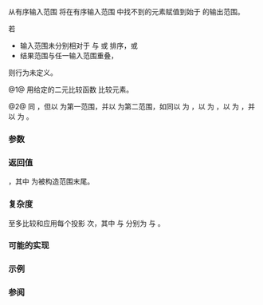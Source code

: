 {{cpp/ranges/title|set_difference|set_difference_result}}
{{cpp/algorithm/ranges/navbar}}
{{dcl begin}}
{{dcl header|algorithm}}
{{dcl h|调用签名}}
{{dcl|num=1|since=c++20|1=
template&lt; std::input_iterator I1, std::sentinel_for&lt;I1&gt; S1,
          std::input_iterator I2, std::sentinel_for&lt;I2&gt; S2,
          std::weakly_incrementable O, class Comp = ranges::less,
          class Proj1 = std::identity, class Proj2 = std::identity &gt;
requires std::mergeable&lt;I1, I2, O, Comp, Proj1, Proj2&gt;
constexpr set_difference_result&lt;I1, O&gt;
    set_difference( I1 first1, S1 last1, I2 first2, S2 last2,
                    O result, Comp comp = {},
                    Proj1 proj1 = {}, Proj2 proj2 = {} );
}}
{{dcl|num=2|since=c++20|1=
template&lt; ranges::input_range R1, ranges::input_range R2,
          std::weakly_incrementable O, class Comp = ranges::less,
          class Proj1 = std::identity, class Proj2 = std::identity &gt;
requires std::mergeable&lt;ranges::iterator_t&lt;R1&gt;, ranges::iterator_t&lt;R2&gt;,
                        O, Comp, Proj1, Proj2&gt;
constexpr set_difference_result&lt;ranges::borrowed_iterator_t&lt;R1&gt;, O&gt;
    set_difference( R1&amp;&amp; r1, R2&amp;&amp; r2, O result, Comp comp = {},
                    Proj1 proj1 = {}, Proj2 proj2 = {} );
}}
{{dcl h|辅助类型}}
{{dcl|num=3|since=c++20|1=
template&lt; class I, class O &gt;
using set_difference_result = ranges::in_out_result&lt;I, O&gt;;
}}
{{dcl end}}

从有序输入范围 {{range|first1|last1}} 将在有序输入范围 {{range|first2|last2}} 中找不到的元素赋值到始于 {{c|result}} 的输出范围。

若
* 输入范围未分别相对于 {{c|comp}} 与 {{c|proj1}} 或 {{c|proj2}} 排序，或
* 结果范围与任一输入范围重叠，
则行为未定义。

@1@ 用给定的二元比较函数 {{c|comp}} 比较元素。

@2@ 同 {{v|1}}，但以 {{c|r1}} 为第一范围，并以 {{c|r2}} 为第二范围，如同以 {{c|ranges::begin(r1)}} 为 {{c|first1}}，以 {{c|ranges::end(r1)}} 为 {{c|last1}}，以 {{c|ranges::begin(r2)}} 为 {{c|first2}}，并以 {{c|ranges::end(r2)}} 为 {{c|last2}}。

{{cpp/ranges/niebloid}}

===参数===
{{par begin}}
{{par range|first1|last1|3=|range=第一个输入的有序|sentinel=yes}}
{{par range|first2|last2|3=|range=第二个输入的有序|sentinel=yes}}
{{par | r1 | 第一个输入的有序范围}}
{{par | r2 | 第二个输入的有序范围}}
{{par | result | 输出范围的起始}}
{{par | comp | 应用到投影后元素的比较器}}
{{par | proj1 | 应用到第一个范围元素的投影}}
{{par | proj2 | 应用到第二个范围元素的投影}}
{{par end}}

===返回值===
{{c|{last1, result_last} }}，其中 {{c|result_last}} 为被构造范围末尾。

===复杂度===
至多比较和应用每个投影 {{mathjax-or|\(\scriptsize 2\cdot(N_1+N_2)-1\)|2&amp;middot;(N{{su|b=1}}+N{{su|b=2}})-1}} 次，其中 {{mathjax-or|\(\scriptsize N_1\)|N{{su|b=1}}}} 与 {{mathjax-or|\(\scriptsize N_2\)|N{{su|b=2}}}} 分别为 {{c|ranges::distance(first1, last1)}} 与 {{c|ranges::distance(first2, last2)}}。

===可能的实现===
{{eq fun|1=
struct set_difference_fn
{
    template&lt;std::input_iterator I1, std::sentinel_for&lt;I1&gt; S1,
             std::input_iterator I2, std::sentinel_for&lt;I2&gt; S2,
             std::weakly_incrementable O, class Comp = ranges::less,
             class Proj1 = std::identity, class Proj2 = std::identity&gt;
    requires std::mergeable&lt;I1, I2, O, Comp, Proj1, Proj2&gt;
    constexpr ranges::set_difference_result&lt;I1, O&gt;
        operator()(I1 first1, S1 last1, I2 first2, S2 last2,
                   O result, Comp comp = {},
                   Proj1 proj1 = {}, Proj2 proj2 = {}) const
    {
        while (!(first1 == last1 or first2 == last2))
        {
            if (std::invoke(comp, std::invoke(proj1, *first1), std::invoke(proj2, *first2)))
            {
                *result = *first1;
                ++first1;
                ++result;
            }
            else if (std::invoke(comp, std::invoke(proj2, *first2),
                                 std::invoke(proj1, *first1)))
                ++first2;
            else
            {
                ++first1;
                ++first2;
            }
        }
        return ranges::copy(std::move(first1), std::move(last1), std::move(result));
    }

    template&lt;ranges::input_range R1, ranges::input_range R2,
             std::weakly_incrementable O, class Comp = ranges::less,
             class Proj1 = std::identity, class Proj2 = std::identity&gt;
    requires std::mergeable&lt;ranges::iterator_t&lt;R1&gt;, ranges::iterator_t&lt;R2&gt;,
                            O, Comp, Proj1, Proj2&gt;
    constexpr ranges::set_difference_result&lt;ranges::borrowed_iterator_t&lt;R1&gt;, O&gt;
        operator()(R1&amp;&amp; r1, R2&amp;&amp; r2, O result, Comp comp = {},
                   Proj1 proj1 = {}, Proj2 proj2 = {}) const
    {
        return (*this)(ranges::begin(r1), ranges::end(r1),
                       ranges::begin(r2), ranges::end(r2),
                       std::move(result), std::move(comp),
                       std::move(proj1), std::move(proj2));
    }
};

inline constexpr set_difference_fn set_difference {};
}}

===示例===
{{example
 | code=
#include &lt;algorithm&gt;
#include &lt;cassert&gt;
#include &lt;iostream&gt;
#include &lt;iterator&gt;
#include &lt;string_view&gt;
#include &lt;vector&gt;

auto print = [](const auto&amp; v, std::string_view end = "")
{
    std::cout &lt;&lt; "{ ";
    for (auto n{v.size()}; auto i : v)
        std::cout &lt;&lt; i &lt;&lt; (--n ? ", " : " ");
    std::cout &lt;&lt; "} " &lt;&lt; end;
};

struct Order // 拥有非常有趣的数据的类
{
    int order_id{};

    friend std::ostream&amp; operator&lt;&lt;(std::ostream&amp; os, const Order&amp; ord)
    {
        return os &lt;&lt; '{' &lt;&lt; ord.order_id &lt;&lt; '}';
    }
};

int main()
{
    const auto v1 = {1, 2, 5, 5, 5, 9};
    const auto v2 = {2, 5, 7};
    std::vector&lt;int&gt; diff;

    std::ranges::set_difference(v1, v2, std::back_inserter(diff));
    print(v1, "∖ ");
    print(v2, "= ");
    print(diff, "\n");

    // 我们想知道哪些顺序在旧和新状态之间“改变了”：
    const std::vector&lt;Order&gt; old_orders{&lt;!----&gt;{1}, {2}, {5}, {9}&lt;!----&gt;};
    const std::vector&lt;Order&gt; new_orders{&lt;!----&gt;{2}, {5}, {7}&lt;!----&gt;};
    std::vector&lt;Order&gt; cut_orders(old_orders.size() + new_orders.size());

    auto [old_orders_end, cut_orders_last] =
        std::ranges::set_difference(old_orders, new_orders,
                                    cut_orders.begin(), {},
                                    &amp;Order::order_id, &amp;Order::order_id);
    assert(old_orders_end == old_orders.end());

    std::cout &lt;&lt; "old orders = ";
    print(old_orders, "\n");
    std::cout &lt;&lt; "new orders = ";
    print(new_orders, "\n");
    std::cout &lt;&lt; "cut orders = ";
    print(cut_orders, "\n");
    cut_orders.erase(cut_orders_last, end(cut_orders));
    std::cout &lt;&lt; "cut orders = ";
    print(cut_orders, "\n");
}
|output=
{ 1, 2, 5, 5, 5, 9 } ∖ { 2, 5, 7 } = { 1, 5, 5, 9 } 

old orders = { {1}, {2}, {5}, {9} } 
new orders = { {2}, {5}, {7} } 
cut orders = { {1}, {9}, {0}, {0}, {0}, {0}, {0} } 
cut orders = { {1}, {9} }
}}

===参阅===
{{dsc begin}}
{{dsc inc|cpp/algorithm/ranges/dsc set_union}}
{{dsc inc|cpp/algorithm/ranges/dsc set_intersection}}
{{dsc inc|cpp/algorithm/ranges/dsc set_symmetric_difference}}
{{dsc inc|cpp/algorithm/ranges/dsc includes}}
{{dsc inc|cpp/algorithm/dsc set_difference}}
{{dsc end}}

{{langlinks|de|en|es|fr|it|ja|pt|ru}}